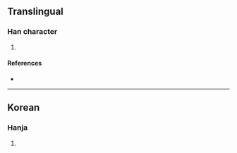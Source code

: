 {{character info/new}}
==Translingual==

===Han character===
{{Han char|rn=5|rad=乙|as=08|sn=9|four=11717|canj=LYN|ids=⿱非乙}}

# {{defn|Han|sort=乙08}}

====References====
* {{Han ref|kx=0084.241|dkj=|dj=|hdz=|uh=341F|ud=13343|bh=|bd=}}

----

==Korean==

===Hanja===
{{ko-hanja|hangeul=길|rv=gil|mr=kil|y=kil}}

# {{defn|lang=ko|sort=乙08}}